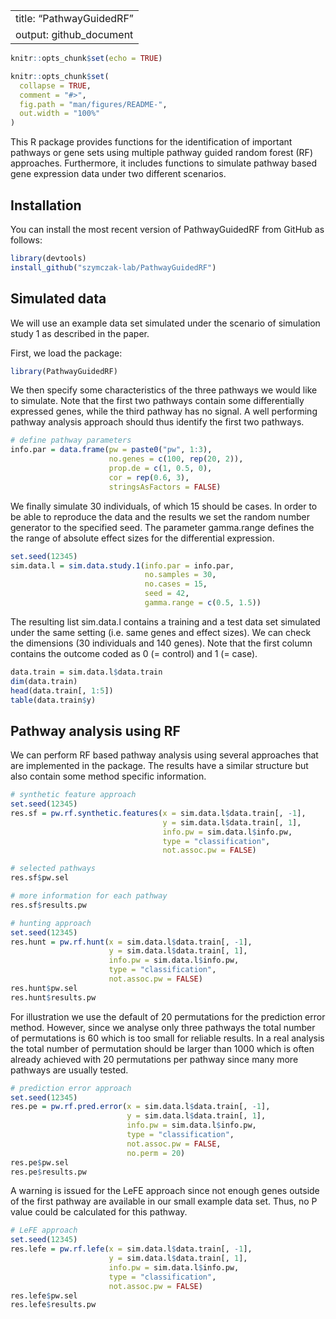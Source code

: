 
---
title: "PathwayGuidedRF"
output: github_document
---

```r
knitr::opts_chunk$set(echo = TRUE)
```

```r
knitr::opts_chunk$set(
  collapse = TRUE,
  comment = "#>",
  fig.path = "man/figures/README-",
  out.width = "100%"
)
```

This R package provides functions for the identification of important pathways
or gene sets using multiple pathway guided random forest (RF) approaches. 
Furthermore, it includes functions to simulate pathway based gene expression
data under two different scenarios. 

<!-- Please cite the following manuscript if you use the package:   -->
<!-- S Seifert, S Gundlach, O Junge and S Szymczak (2019) Integrating biological  -->
<!-- knowledge and omics data using pathway guided random forests: a benchmarking  -->
<!-- study. Submitted to Genome Biology. -->

## Installation

<!-- install.packages(c("ranger", "Boruta", "Umpire", "geoR", "MASS")) -->

You can install the most recent version of PathwayGuidedRF from GitHub as 
follows:

```r
library(devtools)
install_github("szymczak-lab/PathwayGuidedRF")
```

## Simulated data

We will use an example data set simulated under the scenario of simulation 
study 1 as described in the paper. 

First, we load the package:

```r
library(PathwayGuidedRF)
```

We then specify some characteristics of the three pathways we would like to 
simulate.
Note that the first two pathways contain some differentially expressed genes,
while the third pathway has no signal. A well performing pathway analysis 
approach should thus identify the first two pathways.

```r
# define pathway parameters
info.par = data.frame(pw = paste0("pw", 1:3),
                      no.genes = c(100, rep(20, 2)),
                      prop.de = c(1, 0.5, 0),
                      cor = rep(0.6, 3),
                      stringsAsFactors = FALSE)
```

We finally simulate 30 individuals, of which 15 should be cases. In order to be 
able to reproduce the data and the results we set the random number generator to 
the specified seed. The parameter gamma.range defines the the range of absolute
effect sizes for the differential expression.

```r
set.seed(12345)
sim.data.l = sim.data.study.1(info.par = info.par,
                              no.samples = 30,
                              no.cases = 15,
                              seed = 42,
                              gamma.range = c(0.5, 1.5))
```

The resulting list sim.data.l contains a training and a test data set simulated
under the same setting (i.e. same genes and effect sizes). We can check the
dimensions (30 individuals and 140 genes). Note that the first column contains 
the outcome coded as 0 (= control) and 1 (= case).

```r
data.train = sim.data.l$data.train
dim(data.train)
head(data.train[, 1:5])
table(data.train$y)
```

## Pathway analysis using RF

We can perform RF based pathway analysis using several approaches that are 
implemented in the package. The results have a similar structure but also 
contain some method specific information.

```r
# synthetic feature approach
set.seed(12345)
res.sf = pw.rf.synthetic.features(x = sim.data.l$data.train[, -1],
                                  y = sim.data.l$data.train[, 1],
                                  info.pw = sim.data.l$info.pw,
                                  type = "classification",
                                  not.assoc.pw = FALSE)

# selected pathways
res.sf$pw.sel

# more information for each pathway
res.sf$results.pw

# hunting approach
set.seed(12345)
res.hunt = pw.rf.hunt(x = sim.data.l$data.train[, -1],
                      y = sim.data.l$data.train[, 1],
                      info.pw = sim.data.l$info.pw,
                      type = "classification",
                      not.assoc.pw = FALSE)
res.hunt$pw.sel
res.hunt$results.pw

```

For illustration we use the default of 20 permutations for the 
prediction error method. However, since we analyse only three pathways the total 
number of permutations is 60 which is too small for reliable results. In a real 
analysis the total number of permutation should be larger than 1000 which is 
often already achieved with 20 permutations per pathway since many more pathways
are usually tested.

```r
# prediction error approach
set.seed(12345)
res.pe = pw.rf.pred.error(x = sim.data.l$data.train[, -1],
                          y = sim.data.l$data.train[, 1],
                          info.pw = sim.data.l$info.pw,
                          type = "classification",
                          not.assoc.pw = FALSE,
                          no.perm = 20)
res.pe$pw.sel
res.pe$results.pw

```

A warning is issued for the LeFE approach since not enough genes outside of the
first pathway are available in our small example data set. Thus, no P value
could be calculated for this pathway.

```r
# LeFE approach
set.seed(12345)
res.lefe = pw.rf.lefe(x = sim.data.l$data.train[, -1],
                      y = sim.data.l$data.train[, 1],
                      info.pw = sim.data.l$info.pw,
                      type = "classification",
                      not.assoc.pw = FALSE)
res.lefe$pw.sel
res.lefe$results.pw

```
